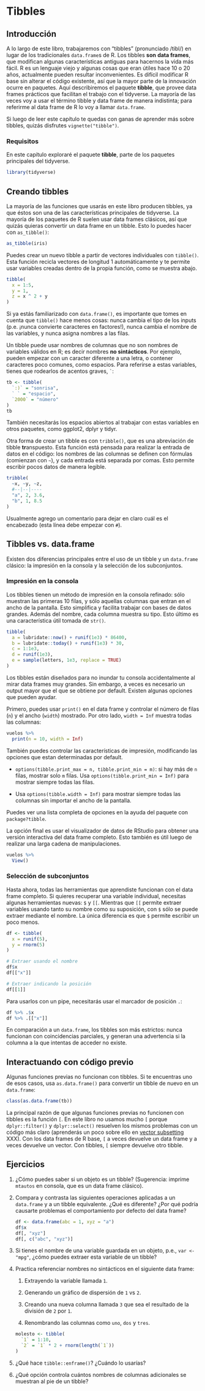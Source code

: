 # Tibbles

## Introducción


A lo largo de este libro, trabajaremos con "tibbles" (pronunciado /tibl/) en lugar de los tradicionales `data.frame`s de R. Los tibbles __son__ __data frames__, que modifican algunas características antiguas para hacernos la vida más fácil. R es un lenguaje viejo y algunas cosas que eran útiles hace 10 o 20 años, actualmente pueden resultar inconvenientes. Es difícil modificar R base sin alterar el código existente, así que la mayor parte de la innovación ocurre en paquetes. Aquí describiremos el paquete __tibble__, que provee data frames prácticos que facilitan el trabajo con el tidyverse. La mayoría de las veces voy a usar el término tibble y data frame de manera indistinta; para referirme al data frame de R lo voy a llamar `data.frame`.

Si luego de leer este capítulo te quedas con ganas de aprender más sobre tibbles, quizás disfrutes `vignette("tibble")`.

### Requisitos

En este capítulo exploraré el paquete __tibble__, parte de los paquetes principales del tidyverse.

```r
library(tidyverse)
```

## Creando tibbles {#tibbles}

La mayoría de las funciones que usarás en este libro producen tibbles, ya que éstos son una de las características principales de tidyverse. La mayoría de los paquetes de R suelen usar data frames clásicos, así que quizás quieras convertir un data frame en un tibble. Esto lo puedes hacer con `as_tibble()`:

```r
as_tibble(iris)
```

Puedes crear un nuevo tibble a partir de vectores individuales con `tibble()`. Esta función recicla vectores de longitud 1 automáticamente y te permite usar variables creadas dentro de la propia función, como se muestra abajo.

```r
tibble(
  x = 1:5, 
  y = 1, 
  z = x ^ 2 + y
)
```

Si ya estás familiarizado con `data.frame()`, es importante que tomes en cuenta que `tibble()` hace menos cosas: nunca cambia el tipo de los inputs (p.e. ¡nunca convierte caracteres en factores!), nunca cambia el nombre de las variables, y nunca asigna nombres a las filas.

Un tibble puede usar nombres de columnas que no son nombres de variables válidos en R; es decir nombres __no sintácticos__. Por ejemplo, pueden empezar con un caracter diferente a una letra, o contener caracteres poco comunes, como espacios. Para referirse a estas variables, tienes que rodearlos de acentos graves, `` ` ``:

```r
tb <- tibble(
  `:)` = "sonrisa", 
  ` ` = "espacio",
  `2000` = "número"
)
tb
```

También necesitarás los espacios abiertos al trabajar con estas variables en otros paquetes, como ggplot2, dplyr y tidyr.

Otra forma de crear un tibble es con `tribble()`, que es una abreviación de tibble **tr**anspuesto. Esta función está pensada para realizar la entrada de datos en el código: los nombres de las columnas se definen con fórmulas (comienzan con `~`), y cada entrada está separada por comas. Esto permite escribir pocos datos de manera legible.


```r
tribble(
  ~x, ~y, ~z,
  #--|--|----
  "a", 2, 3.6,
  "b", 1, 8.5
)
```

Usualmente agrego un comentario para dejar en claro cuál es el encabezado (esta línea debe empezar con `#`).

## Tibbles vs. data.frame

Existen dos diferencias principales entre el uso de un tibble y un `data.frame` clásico: la impresión en la consola y la selección de los subconjuntos.

### Impresión en la consola

Los tibbles tienen un método de impresión en la consola refinado: sólo muestran las primeras 10 filas, y sólo aquellas columnas que entran en el ancho de la pantalla. Esto simplifica y facilita trabajar con bases de datos grandes. Además del nombre, cada columna muestra su tipo. Esto último es una característica útil tomada de `str()`.

```r
tibble(
  a = lubridate::now() + runif(1e3) * 86400,
  b = lubridate::today() + runif(1e3) * 30,
  c = 1:1e3,
  d = runif(1e3),
  e = sample(letters, 1e3, replace = TRUE)
)
```

Los tibbles están diseñados para no inundar tu consola accidentalmente al mirar data frames muy grandes. Sin embargo, a veces es necesario un output mayor que el que se obtiene por default. Existen algunas opciones que pueden ayudar. 

Primero, puedes usar `print()` en el data frame y controlar el número de filas (`n`) y el ancho (`width`) mostrado. Por otro lado, `width = Inf` muestra todas las columnas:

```r
vuelos %>% 
  print(n = 10, width = Inf)
```

También puedes controlar las características de impresión, modificando las opciones que estan determinadas por default.

* `options(tibble.print_max = n, tibble.print_min = m)`: si hay más de `n` filas, mostrar solo `m` filas. Usa `options(tibble.print_min = Inf)` para mostrar siempre todas las filas.

* Usa `options(tibble.width = Inf)` para mostrar siempre todas las columnas sin importar el ancho de la pantalla.

Puedes ver una lista completa de opciones en la ayuda del paquete con `package?tibble`.

La opción final es usar el visualizador de datos de RStudio para obtener una versión interactiva del data frame completo. Esto también es útil luego de realizar una larga cadena de manipulaciones.

```r
vuelos %>% 
  View()
```

### Selección de subconjuntos

Hasta ahora, todas las herramientas que aprendiste funcionan con el data frame completo. Si quieres recuperar una variable individual, necesitas algunas herramientas nuevas: `$` y `[[`. Mientras que `[[` permite extraer variables usando tanto su nombre como su suposición, con `$` sólo se puede extraer mediante el nombre. La única diferencia es que `$` permite escribir un poco menos.

```r
df <- tibble(
  x = runif(5),
  y = rnorm(5)
)

# Extraer usando el nombre
df$x
df[["x"]]

# Extraer indicando la posición 
df[[1]]
```

Para usarlos con un pipe, necesitarás usar el marcador de posición `.`:

```r
df %>% .$x
df %>% .[["x"]]
```

En comparación a un `data.frame`, los tibbles son más estrictos: nunca funcionan con  coincidencias parciales, y generan una advertencia si la columna a la que intentas de acceder no existe.

## Interactuando con código previo

Algunas funciones previas no funcionan con tibbles. Si te encuentras uno de esos casos, usa `as.data.frame()` para convertir un tibble de nuevo en un `data.frame`:

```r
class(as.data.frame(tb))
```

La principal razón de que algunas funciones previas no funcionen con tibbles es la función `[`. En este libro no usamos mucho `[` porque `dplyr::filter()` y `dplyr::select()` resuelven los mismos problemas con un código más claro (aprenderás un poco sobre ello en [vector subsetting](#vector-subsetting) XXX). Con los data frames de R base, `[`  a veces devuelve un data frame y a veces devuelve un vector. Con tibbles, `[` siempre devuelve otro tibble.

## Ejercicios


1. ¿Cómo puedes saber si un objeto es un tibble? (Sugerencia: imprime `mtautos` en consola, que es un data frame clásico).

1. Compara y contrasta las siguientes operaciones aplicadas a un `data.frame` y a un tibble equivalente. ¿Qué es diferente? ¿Por qué podría causarte problemas el comportamiento por defecto del data frame?
    
    ```r
    df <- data.frame(abc = 1, xyz = "a")
    df$x
    df[, "xyz"]
    df[, c("abc", "xyz")]
    ```

1. Si tienes el nombre de una variable guardada en un objeto, p.e., `var <- "mpg"`, ¿cómo puedes extraer esta variable de un tibble?

1.  Practica referenciar nombres no sintácticos en el siguiente data frame:

    1. Extrayendo la variable llamada `1`.
    
    1. Generando un gráfico de dispersión de `1` vs `2`.
    
    1. Creando una nueva columna llamada `3` que sea el resultado de la división de `2` por `1`.

    1. Renombrando las columnas como `uno`, `dos` y `tres`.
    
    ```r
    molesto <- tibble(
      `1` = 1:10,
      `2` = `1` * 2 + rnorm(length(`1`))
    )
    ```

1.  ¿Qué hace `tibble::enframe()`? ¿Cuándo lo usarías?

1. ¿Qué opción controla cuántos nombres de columnas adicionales se muestran al pie de un tibble?
